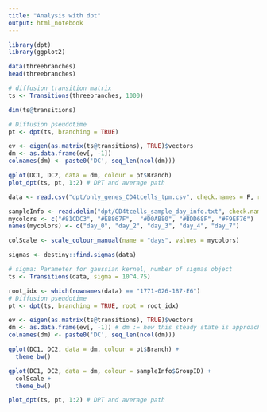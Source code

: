 ```yaml
---
title: "Analysis with dpt"
output: html_notebook
---
```



```r
library(dpt)
library(ggplot2)
```

```r
data(threebranches)
head(threebranches)
```

```r
# diffusion transition matrix
ts <- Transitions(threebranches, 1000)
```

```r
dim(ts@transitions)
```


```r
# Diffusion pseudotime
pt <- dpt(ts, branching = TRUE)
```


```r
ev <- eigen(as.matrix(ts@transitions), TRUE)$vectors
dm <- as.data.frame(ev[, -1])
colnames(dm) <- paste0('DC', seq_len(ncol(dm)))
```



```r
qplot(DC1, DC2, data = dm, colour = pt$Branch)
plot_dpt(ts, pt, 1:2) # DPT and average path
```


```r
data <- read.csv("dpt/only_genes_CD4tcells_tpm.csv", check.names = F, row.names = 1)
```

```r
sampleInfo <- read.delim("dpt/CD4tcells_sample_day_info.txt", check.names=F)
mycolors <- c("#81CDC3", "#EB867F",  "#D0AB80", "#BDD68F", "#F9EF76")
names(mycolors) <- c("day_0", "day_2", "day_3", "day_4", "day_7")

colScale <- scale_colour_manual(name = "days", values = mycolors)
```


```r
sigmas <- destiny::find.sigmas(data)
```


```r
# sigma: Parameter for gaussian kernel, number of sigmas object
ts <- Transitions(data, sigma = 10^4.75)
```

```r
root_idx <- which(rownames(data) == "1771-026-187-E6")
# Diffusion pseudotime
pt <- dpt(ts, branching = TRUE, root = root_idx)
```


```r
ev <- eigen(as.matrix(ts@transitions), TRUE)$vectors
dm <- as.data.frame(ev[, -1]) # dm := how this steady state is approached
colnames(dm) <- paste0('DC', seq_len(ncol(dm)))
```


```r
qplot(DC1, DC2, data = dm, colour = pt$Branch) +
  theme_bw()
```

```r
qplot(DC1, DC2, data = dm, colour = sampleInfo$GroupID) +
  colScale +
  theme_bw()
```


```r
plot_dpt(ts, pt, 1:2) # DPT and average path
```



